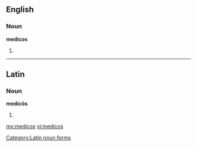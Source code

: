 ==English==

===Noun===
'''medicos'''

# {{plural of|[[medico]]}}

----

==Latin==

===Noun===
'''medicōs''' {{m}}

# {{inflection of|medicus||acc|p|lang=la}}

[[Category:Latin noun forms]]

[[my:medicos]]
[[vi:medicos]]
